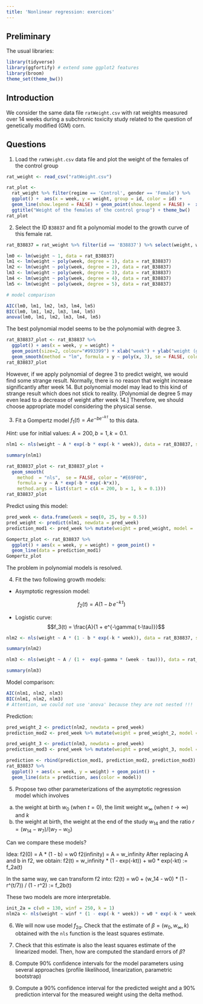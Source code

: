```yaml
---
title: 'Nonlinear regression: exercices'
---
```


## Preliminary

The usual libraries: 

```r
library(tidyverse)
library(ggfortify) # extend some ggplot2 features
library(broom)
theme_set(theme_bw())
```

## Introduction

We consider the same data file `ratWeight.csv` with rat weights measured over 14 weeks during a subchronic toxicity study related to the question of genetically modified (GM) corn. 

## Questions

1. Load the `ratWeight.csv` data file and plot the weight of the females of the control group
```r
rat_weight <- read_csv("ratWeight.csv")
```

```r
rat_plot <-
  rat_weight %>% filter(regime == 'Control', gender == 'Female') %>%
  ggplot() +  aes(x = week, y = weight, group = id, color = id) + 
  geom_line(show.legend = FALSE) + geom_point(show.legend = FALSE) +  xlab("week") + ylab("weight (grams)") + 
  ggtitle("Weight of the females of the control group") + theme_bw()
rat_plot
```


2. Select the ID `B38837` and fit a polynomial model to the growth curve of this female rat.
```r
rat_B38837 = rat_weight %>% filter(id == 'B38837') %>% select(weight, week)
```

```r
lm0 <- lm(weight ~ 1, data = rat_B38837)
lm1 <- lm(weight ~ poly(week, degree = 1), data = rat_B38837)
lm2 <- lm(weight ~ poly(week, degree = 2), data = rat_B38837)
lm3 <- lm(weight ~ poly(week, degree = 3), data = rat_B38837)
lm4 <- lm(weight ~ poly(week, degree = 4), data = rat_B38837)
lm5 <- lm(weight ~ poly(week, degree = 5), data = rat_B38837)

# model comparison

AIC(lm0, lm1, lm2, lm3, lm4, lm5)
BIC(lm0, lm1, lm2, lm3, lm4, lm5)
anova(lm0, lm1, lm2, lm3, lm4, lm5)
```

The best polynomial model seems to be the polynomial with degree 3.

```r
rat_B38837_plot <- rat_B38837 %>% 
  ggplot() + aes(x = week, y = weight) + 
  geom_point(size=2, colour="#993399") + xlab("week") + ylab("weight (grams)") +
  geom_smooth(method = "lm", formula = y ~ poly(x, 3), se = FALSE, colour="#339900")
rat_B38837_plot
```

However, if we apply polynomial of degree 3 to predict weight, we would find some strange result.
Normally, there is no reason that weight increase significantly after week 14. But polynomial model may lead to this 
kind of strange result which does not stick to reality. 
[Polynomial de degree 5 may even lead to a decrease of weight after week 14.]
Therefore, we should choose appropriate model considering the physical sense. 



3. Fit a Gompertz model $f_1(t) = A e^{-b e^{-k\, t}}$ to this data.

*Hint:* use for initial values: $A = 200, b = 1, k = 0.1$.
```r
nlm1 <- nls(weight ~ A * exp(-b * exp(-k * week)), data = rat_B38837, start = c(A = 200, b = 1, k = 0.1))

summary(nlm1)
```

```r
rat_B38837_plot <- rat_B38837_plot + 
  geom_smooth(
    method  = "nls",  se = FALSE, color = "#E69F00",
    formula = y ~ A * exp(-b * exp(-k*x)), 
    method.args = list(start = c(A = 200, b = 1, k = 0.1)))
rat_B38837_plot
```

Predict using this model:
```r
pred_week <- data.frame(week = seq(0, 25, by = 0.5))
pred_weight <- predict(nlm1, newdata = pred_week)
prediction_mod1 <- pred_week %>% mutate(weight = pred_weight, model = 'Gompertz')

Gompertz_plot <- rat_B38837 %>%
  ggplot() + aes(x = week, y = weight) + geom_point() + 
  geom_line(data = prediction_mod1)
Gompertz_plot
```
The problem in polynomial models is resolved.



4. Fit the two following growth models:

  * Asymptotic regression model:

$$f_2(t)  = A \left( 1 - b\, e^{-k\, t} \right)$$

  * Logistic curve:
$$f_3(t)  = \frac{A}{1 + e^{-\gamma( t-\tau)}}$$

```r
nlm2 <- nls(weight ~ A * (1 - b * exp(-k * week)), data = rat_B38837, start = c(A = 200, b = 1, k = 0.1))

summary(nlm2)
```
```r
nlm3 <- nls(weight ~ A / (1 +  exp(-gamma * (week - tau))), data = rat_B38837, start = c(A = 500, gamma=0.8, tau = 0))

summary(nlm3)
```
Model comparison:
```r
AIC(nlm1, nlm2, nlm3)
BIC(nlm1, nlm2, nlm3)
# Attention, we could not use 'anova' because they are not nested !!!
```
Prediction:
```r
pred_weight_2 <- predict(nlm2, newdata = pred_week)
prediction_mod2 <- pred_week %>% mutate(weight = pred_weight_2, model = 'model2')

pred_weight_3 <- predict(nlm3, newdata = pred_week)
prediction_mod3 <- pred_week %>% mutate(weight = pred_weight_3, model = 'model3')

prediction <- rbind(prediction_mod1, prediction_mod2, prediction_mod3)
rat_B38837 %>%
  ggplot() + aes(x = week, y = weight) + geom_point() + 
  geom_line(data = prediction, aes(color = model))
```


5. Propose two other parameterizations of the asymptotic regression model which involves 

  a. the weight at birth $w_0$ (when $t=0$), the limit weight $w_\infty$ (when $t\to \infty$) and $k$
  b. the weight at birth, the weight at the end of the study $w_{14}$ and the ratio $r=(w_{14}-w_{7})/(w_7 - w_0)$

Can we compare these models?


Idea: 
f2(0) = A * (1 - b) = w0
f2(infinity) = A = w_infinity
After replacing A and b in f2, we obtain:
f2(t) = w_infinity * (1 - exp(-kt)) + w0 * exp(-kt) := f_2a(t)

In the same way, we can transform f2 into:
f2(t) = w0 + (w_14 - w0) * (1 - r^(t/7)) / (1 - r^2) := f_2b(t)

These two models are more interpretable. 

```r
init_2a = c(w0 = 130, winf = 250, k = 1)
nlm2a <- nls(weight ~ winf * (1 - exp(-k * week)) + w0 * exp(-k * week), data = rat_B38837, start = init_2a)
```

6. We will now use model $f_{2a}$.  Check that the estimate of $\beta=(w_0, w_\infty, k)$ obtained with the `nls` function is the least squares estimate.

7. Check that this estimate is also the least squares estimate of the linearized model. Then, how are computed the standard errors of $\hat\beta$?

8. Compute 90% confidence intervals for the model parameters using several approaches (profile likelihood, linearization, parametric bootstrap)

9. Compute a 90% confidence interval for the predicted weight and a 90% prediction interval for the measured weight using the delta method.
